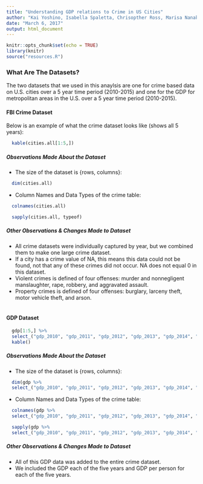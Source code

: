 ```yaml
---
title: "Understanding GDP relations to Crime in US Cities"
author: "Kai Yoshino, Isabella Spaletta, Chrisopther Ross, Marisa Nanakul"
date: "March 6, 2017"
output: html_document
---
```


```r
knitr::opts_chunk$set(echo = TRUE)
library(knitr)
source("resources.R")
```

### What Are The Datasets?

The two datasets that we used in this anaylsis are one for crime based data on U.S. cities over a 5 year time period (2010-2015) and one for the GDP for metropolitan areas in the U.S. over a 5 year time period (2010-2015). 

#### FBI Crime Dataset

Below is an example of what the crime dataset looks like (shows all 5 years): 

```r
  kable(cities.all[1:5,])
```

##### Observations Made About the Dataset
* The size of the dataset is {rows, columns}:

```r
  dim(cities.all)
```

* Column Names and Data Types of the crime table:

```r
  colnames(cities.all)
```

```r
  sapply(cities.all, typeof)
```


##### Other Observations & Changes Made to Dataset
* All crime datasets were individually captured by year, but we combined them to make one large crime dataset.
* If a city has a crime value of NA, this means this data could not be found, not that any of these crimes did not occur. NA does not equal 0 in this dataset.
* Violent crimes is defined of four offenses: murder and nonnegligent manslaughter, rape, robbery, and aggravated assault.
* Property crimes is defined of four offenses: burglary, larceny theft, motor vehicle theft, and arson.
<br>
<br>

#### GDP Dataset

```r
  gdp[1:5,] %>% 
  select_("gdp_2010", "gdp_2011", "gdp_2012", "gdp_2013", "gdp_2014", "gdp_2015", "gdp_per_person_2010", "gdp_per_person_2011",	"gdp_per_person_2012",	"gdp_per_person_2013", "gdp_per_person_2014",	"gdp_per_person_2015") %>% 
  kable()
```

##### Observations Made About the Dataset
* The size of the dataset is {rows, columns}:

```r
  dim(gdp %>% 
  select_("gdp_2010", "gdp_2011", "gdp_2012", "gdp_2013", "gdp_2014", "gdp_2015", "gdp_per_person_2010", "gdp_per_person_2011",	"gdp_per_person_2012",	"gdp_per_person_2013", "gdp_per_person_2014",	"gdp_per_person_2015"))
```

* Column Names and Data Types of the crime table:

```r
  colnames(gdp %>% 
  select_("gdp_2010", "gdp_2011", "gdp_2012", "gdp_2013", "gdp_2014", "gdp_2015", "gdp_per_person_2010", "gdp_per_person_2011",	"gdp_per_person_2012",	"gdp_per_person_2013", "gdp_per_person_2014",	"gdp_per_person_2015"))
```

```r
  sapply(gdp %>% 
  select_("gdp_2010", "gdp_2011", "gdp_2012", "gdp_2013", "gdp_2014", "gdp_2015", "gdp_per_person_2010", "gdp_per_person_2011",	"gdp_per_person_2012",	"gdp_per_person_2013", "gdp_per_person_2014",	"gdp_per_person_2015"), typeof)
```

##### Other Observations & Changes Made to Dataset
* All of this GDP data was added to the entire crime dataset.
* We included the GDP each of the five years and GDP per person for each of the five years.
<br>
<br>


